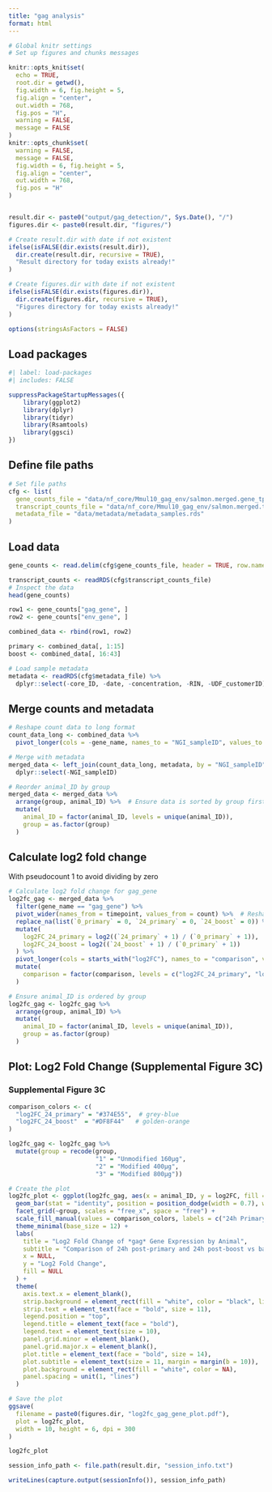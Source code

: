 ```yaml
---
title: "gag analysis"
format: html
---
```


```r
# Global knitr settings 
# Set up figures and chunks messages

knitr::opts_knit$set(
  echo = TRUE,
  root.dir = getwd(),
  fig.width = 6, fig.height = 5,
  fig.align = "center",
  out.width = 768,
  fig.pos = "H",
  warning = FALSE,
  message = FALSE
)
knitr::opts_chunk$set(
  warning = FALSE,
  message = FALSE,
  fig.width = 6, fig.height = 5,
  fig.align = "center",
  out.width = 768,
  fig.pos = "H"
)


result.dir <- paste0("output/gag_detection/", Sys.Date(), "/")
figures.dir <- paste0(result.dir, "figures/")

# Create result.dir with date if not existent
ifelse(isFALSE(dir.exists(result.dir)),
  dir.create(result.dir, recursive = TRUE),
  "Result directory for today exists already!"
)

# Create figures.dir with date if not existent
ifelse(isFALSE(dir.exists(figures.dir)),
  dir.create(figures.dir, recursive = TRUE),
  "Figures directory for today exists already!"
)

options(stringsAsFactors = FALSE)
```

## Load packages

```r
#| label: load-packages
#| includes: FALSE

suppressPackageStartupMessages({
    library(ggplot2)
    library(dplyr)
    library(tidyr)
    library(Rsamtools)
    library(ggsci)
})
```

## Define file paths

```r
# Set file paths
cfg <- list(
  gene_counts_file = "data/nf_core/Mmul10_gag_env/salmon.merged.gene_tpm.tsv",
  transcript_counts_file = "data/nf_core/Mmul10_gag_env/salmon.merged.transcript_counts.rds",
  metadata_file = "data/metadata/metadata_samples.rds"
)
```
## Load data

```r
gene_counts <- read.delim(cfg$gene_counts_file, header = TRUE, row.names = 1, sep = "\t")

transcript_counts <- readRDS(cfg$transcript_counts_file)
# Inspect the data
head(gene_counts)
```

```r
row1 <- gene_counts["gag_gene", ]
row2 <- gene_counts["env_gene", ]
```

```r
combined_data <- rbind(row1, row2)

primary <- combined_data[, 1:15]
boost <- combined_data[, 16:43]
```

```r
# Load sample metadata
metadata <- readRDS(cfg$metadata_file) %>% 
  dplyr::select(-core_ID, -date, -concentration, -RIN, -UDF_customerID)
```

## Merge counts and metadata

```r
# Reshape count data to long format
count_data_long <- combined_data %>%
  pivot_longer(cols = -gene_name, names_to = "NGI_sampleID", values_to = "count")

# Merge with metadata
merged_data <- left_join(count_data_long, metadata, by = "NGI_sampleID") %>% 
  dplyr::select(-NGI_sampleID)
```

```r
# Reorder animal_ID by group
merged_data <- merged_data %>%
  arrange(group, animal_ID) %>%  # Ensure data is sorted by group first
  mutate(
    animal_ID = factor(animal_ID, levels = unique(animal_ID)),
    group = as.factor(group) 
  )
```

## Calculate log2 fold change

With pseudocount 1 to avoid dividing by zero

```r
# Calculate log2 fold change for gag_gene
log2fc_gag <- merged_data %>%
  filter(gene_name == "gag_gene") %>% 
  pivot_wider(names_from = timepoint, values_from = count) %>%  # Reshape to wide format
  replace_na(list(`0_primary` = 0, `24_primary` = 0, `24_boost` = 0)) %>%
  mutate(
    log2FC_24_primary = log2((`24_primary` + 1) / (`0_primary` + 1)),  # 24_primary vs 0_primary
    log2FC_24_boost = log2((`24_boost` + 1) / (`0_primary` + 1))       # 24_boost vs 0_primary
  ) %>%
  pivot_longer(cols = starts_with("log2FC"), names_to = "comparison", values_to = "log2FC") %>% # Long format for plotting
  mutate(
    comparison = factor(comparison, levels = c("log2FC_24_primary", "log2FC_24_boost"))  # Reorder levels
  )

# Ensure animal_ID is ordered by group
log2fc_gag <- log2fc_gag %>%
  arrange(group, animal_ID) %>%
  mutate(
    animal_ID = factor(animal_ID, levels = unique(animal_ID)),
    group = as.factor(group)
  )
```

## Plot: Log2 Fold Change (Supplemental Figure 3C)
### Supplemental Figure 3C

```r
comparison_colors <- c(
  "log2FC_24_primary" = "#374E55",  # grey-blue
  "log2FC_24_boost"  = "#DF8F44"   # golden-orange
)

log2fc_gag <- log2fc_gag %>%
  mutate(group = recode(group,
                        "1" = "Unmodified 160μg",
                        "2" = "Modified 400μg",
                        "3" = "Modified 800μg"))

# Create the plot
log2fc_plot <- ggplot(log2fc_gag, aes(x = animal_ID, y = log2FC, fill = comparison)) +
  geom_bar(stat = "identity", position = position_dodge(width = 0.7), width = 0.6) +
  facet_grid(~group, scales = "free_x", space = "free") +
  scale_fill_manual(values = comparison_colors, labels = c("24h Primary", "24h Boost")) +
  theme_minimal(base_size = 12) +
  labs(
    title = "Log2 Fold Change of *gag* Gene Expression by Animal",
    subtitle = "Comparison of 24h post-primary and 24h post-boost vs baseline (0h)",
    x = NULL,
    y = "Log2 Fold Change",
    fill = NULL
  ) +
  theme(
    axis.text.x = element_blank(),
    strip.background = element_rect(fill = "white", color = "black", linewidth = 0.5),
    strip.text = element_text(face = "bold", size = 11),
    legend.position = "top",
    legend.title = element_text(face = "bold"),
    legend.text = element_text(size = 10),
    panel.grid.minor = element_blank(),
    panel.grid.major.x = element_blank(),
    plot.title = element_text(face = "bold", size = 14),
    plot.subtitle = element_text(size = 11, margin = margin(b = 10)),
    plot.background = element_rect(fill = "white", color = NA),
    panel.spacing = unit(1, "lines")
  )

# Save the plot
ggsave(
  filename = paste0(figures.dir, "log2fc_gag_gene_plot.pdf"),
  plot = log2fc_plot,
  width = 10, height = 6, dpi = 300
)

log2fc_plot

```

```r
session_info_path <- file.path(result.dir, "session_info.txt")

writeLines(capture.output(sessionInfo()), session_info_path)
```
